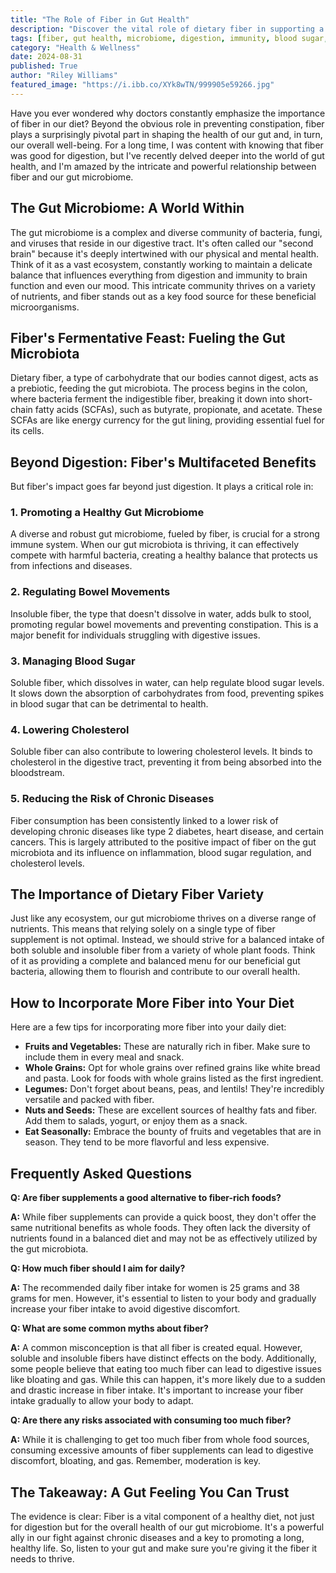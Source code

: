 ```yaml
---
title: "The Role of Fiber in Gut Health"
description: "Discover the vital role of dietary fiber in supporting a healthy gut microbiome. This blog explores the benefits of fiber beyond digestion, including its impact on immunity, blood sugar regulation, and chronic disease prevention."
tags: [fiber, gut health, microbiome, digestion, immunity, blood sugar, cholesterol, chronic diseases, prebiotics, healthy eating, nutrition]
category: "Health & Wellness"
date: 2024-08-31
published: True
author: "Riley Williams"
featured_image: "https://i.ibb.co/XYk8wTN/999905e59266.jpg"
---
```



Have you ever wondered why doctors constantly emphasize the importance of fiber in our diet? Beyond the obvious role in preventing constipation, fiber plays a surprisingly pivotal part in shaping the health of our gut and, in turn, our overall well-being. For a long time, I was content with knowing that fiber was good for digestion, but I've recently delved deeper into the world of gut health, and I'm amazed by the intricate and powerful relationship between fiber and our gut microbiome.

## The Gut Microbiome: A World Within

The gut microbiome is a complex and diverse community of bacteria, fungi, and viruses that reside in our digestive tract. It's often called our "second brain" because it's deeply intertwined with our physical and mental health.  Think of it as a vast ecosystem, constantly working to maintain a delicate balance that influences everything from digestion and immunity to brain function and even our mood. This intricate community thrives on a variety of nutrients, and fiber stands out as a key food source for these beneficial microorganisms.

## Fiber's Fermentative Feast: Fueling the Gut Microbiota

Dietary fiber, a type of carbohydrate that our bodies cannot digest, acts as a prebiotic, feeding the gut microbiota. The process begins in the colon, where bacteria ferment the indigestible fiber, breaking it down into short-chain fatty acids (SCFAs), such as butyrate, propionate, and acetate.  These SCFAs are like energy currency for the gut lining, providing essential fuel for its cells.

## Beyond Digestion: Fiber's Multifaceted Benefits

But fiber's impact goes far beyond just digestion. It plays a critical role in:

### 1. Promoting a Healthy Gut Microbiome

A diverse and robust gut microbiome, fueled by fiber, is crucial for a strong immune system. When our gut microbiota is thriving, it can effectively compete with harmful bacteria, creating a healthy balance that protects us from infections and diseases.

### 2. Regulating Bowel Movements

Insoluble fiber, the type that doesn't dissolve in water, adds bulk to stool, promoting regular bowel movements and preventing constipation. This is a major benefit for individuals struggling with digestive issues.

### 3. Managing Blood Sugar

Soluble fiber, which dissolves in water, can help regulate blood sugar levels. It slows down the absorption of carbohydrates from food, preventing spikes in blood sugar that can be detrimental to health.

### 4. Lowering Cholesterol

Soluble fiber can also contribute to lowering cholesterol levels. It binds to cholesterol in the digestive tract, preventing it from being absorbed into the bloodstream.

### 5. Reducing the Risk of Chronic Diseases

Fiber consumption has been consistently linked to a lower risk of developing chronic diseases like type 2 diabetes, heart disease, and certain cancers. This is largely attributed to the positive impact of fiber on the gut microbiota and its influence on inflammation, blood sugar regulation, and cholesterol levels.

## The Importance of Dietary Fiber Variety

Just like any ecosystem, our gut microbiome thrives on a diverse range of nutrients. This means that relying solely on a single type of fiber supplement is not optimal.  Instead, we should strive for a balanced intake of both soluble and insoluble fiber from a variety of whole plant foods. Think of it as providing a complete and balanced menu for our beneficial gut bacteria, allowing them to flourish and contribute to our overall health.

## How to Incorporate More Fiber into Your Diet

Here are a few tips for incorporating more fiber into your daily diet:

* **Fruits and Vegetables:** These are naturally rich in fiber.  Make sure to include them in every meal and snack.
* **Whole Grains:** Opt for whole grains over refined grains like white bread and pasta. Look for foods with whole grains listed as the first ingredient.
* **Legumes:** Don't forget about beans, peas, and lentils! They're incredibly versatile and packed with fiber.
* **Nuts and Seeds:** These are excellent sources of healthy fats and fiber. Add them to salads, yogurt, or enjoy them as a snack.
* **Eat Seasonally:** Embrace the bounty of fruits and vegetables that are in season. They tend to be more flavorful and less expensive.

## Frequently Asked Questions

**Q: Are fiber supplements a good alternative to fiber-rich foods?**

**A:**  While fiber supplements can provide a quick boost, they don't offer the same nutritional benefits as whole foods. They often lack the diversity of nutrients found in a balanced diet and may not be as effectively utilized by the gut microbiota.

**Q: How much fiber should I aim for daily?**

**A:** The recommended daily fiber intake for women is 25 grams and 38 grams for men. However, it's essential to listen to your body and gradually increase your fiber intake to avoid digestive discomfort.

**Q: What are some common myths about fiber?**

**A:** A common misconception is that all fiber is created equal.  However, soluble and insoluble fibers have distinct effects on the body. Additionally, some people believe that eating too much fiber can lead to digestive issues like bloating and gas. While this can happen, it's more likely due to a sudden and drastic increase in fiber intake. It's important to increase your fiber intake gradually to allow your body to adapt.

**Q:  Are there any risks associated with consuming too much fiber?**

**A:** While it is challenging to get too much fiber from whole food sources, consuming excessive amounts of fiber supplements can lead to digestive discomfort, bloating, and gas.  Remember, moderation is key.

## The Takeaway:  A Gut Feeling You Can Trust

The evidence is clear:  Fiber is a vital component of a healthy diet, not just for digestion but for the overall health of our gut microbiome. It's a powerful ally in our fight against chronic diseases and a key to promoting a long, healthy life.  So, listen to your gut and make sure you're giving it the fiber it needs to thrive. 